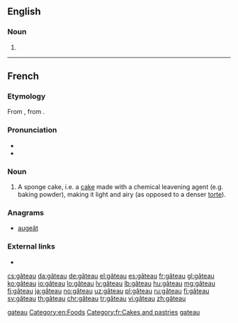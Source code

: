==English==

===Noun===
{{en-noun|gâteaux|gâteaus}}

# {{alternative form of|gateau|lang=en}}

[[Category:English terms spelled with Â|gateau]]
[[Category:en:Foods]]

----

==French==

===Etymology===
From {{etyl|fro|fr}} {{term|gastel|lang=fro}}, from {{etyl|frk|fr}} {{m|frk|*wastil}}.

===Pronunciation===
* {{IPA|/ɡɑ.to/|lang=fr}}
* {{audio|Fr-gâteau.ogg|audio|lang=fr}}

===Noun===
{{fr-noun|m|gâteaux}}

# A sponge cake, i.e. a [[cake]] made with a chemical leavening agent (e.g. baking powder), making it light and airy (as opposed to a denser [[torte]]).

===Anagrams===
* [[augeât#French|augeât]]

===External links===
* {{R:TLFi}}

[[Category:fr:Cakes and pastries]]
[[Category:fr:Foods|gateau]]

[[cs:gâteau]]
[[da:gâteau]]
[[de:gâteau]]
[[el:gâteau]]
[[es:gâteau]]
[[fr:gâteau]]
[[gl:gâteau]]
[[ko:gâteau]]
[[io:gâteau]]
[[lo:gâteau]]
[[lv:gâteau]]
[[lb:gâteau]]
[[hu:gâteau]]
[[mg:gâteau]]
[[fj:gâteau]]
[[ja:gâteau]]
[[no:gâteau]]
[[uz:gâteau]]
[[pl:gâteau]]
[[ru:gâteau]]
[[fi:gâteau]]
[[sv:gâteau]]
[[th:gâteau]]
[[chr:gâteau]]
[[tr:gâteau]]
[[vi:gâteau]]
[[zh:gâteau]]